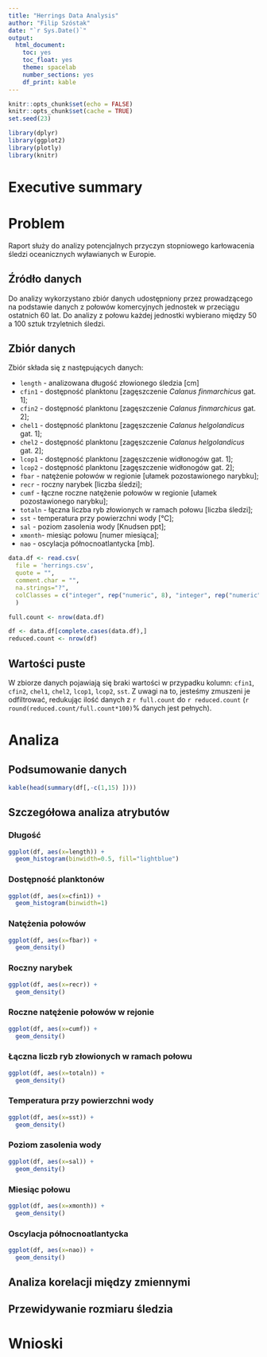 ```yaml
---
title: "Herrings Data Analysis"
author: "Filip Szóstak"
date: "`r Sys.Date()`"
output:
  html_document: 
    toc: yes
    toc_float: yes
    theme: spacelab
    number_sections: yes
    df_print: kable
---
```


```r
knitr::opts_chunk$set(echo = FALSE)
knitr::opts_chunk$set(cache = TRUE)
set.seed(23)
```

```r
library(dplyr)
library(ggplot2)
library(plotly)
library(knitr)
```

# Executive summary 

# Problem

Raport służy do analizy potencjalnych przyczyn stopniowego karłowacenia śledzi oceanicznych wyławianych w Europie.

## Źródło danych

Do analizy wykorzystano zbiór danych udostępniony przez prowadzącego na podstawie danych z połowów komercyjnych jednostek w przeciągu ostatnich 60 lat. Do analizy z połowu każdej jednostki wybierano między 50 a 100 sztuk trzyletnich śledzi. 

## Zbiór danych
 
Zbiór składa się z następujących danych:

- `length` - analizowana długość złowionego śledzia [cm]
- `cfin1` - dostępność planktonu [zagęszczenie *Calanus finmarchicus* gat. 1];
- `cfin2` - dostępność planktonu [zagęszczenie *Calanus finmarchicus* gat. 2];
- `chel1` - dostępność planktonu [zagęszczenie *Calanus helgolandicus* gat. 1];
- `chel2` - dostępność planktonu [zagęszczenie *Calanus helgolandicus* gat. 2];
- `lcop1` - dostępność planktonu [zagęszczenie widłonogów gat. 1];
- `lcop2` - dostępność planktonu [zagęszczenie widłonogów gat. 2];
- `fbar` - natężenie połowów w regionie [ułamek pozostawionego narybku];
- `recr` - roczny narybek [liczba śledzi];
- `cumf` - łączne roczne natężenie połowów w regionie [ułamek pozostawionego narybku];
- `totaln` - łączna liczba ryb złowionych w ramach połowu [liczba śledzi];
- `sst` - temperatura przy powierzchni wody [°C];
- `sal` - poziom zasolenia wody [Knudsen ppt];
- `xmonth`-  miesiąc połowu [numer miesiąca];
- `nao` - oscylacja północnoatlantycka [mb].

```r
data.df <- read.csv(
  file = 'herrings.csv', 
  quote = "", 
  comment.char = "", 
  na.strings="?",
  colClasses = c("integer", rep("numeric", 8), "integer", rep("numeric", 4), "factor", "numeric")
  )

full.count <- nrow(data.df)

df <- data.df[complete.cases(data.df),]
reduced.count <- nrow(df)  
```

## Wartości puste

W zbiorze danych pojawiają się braki wartości w przypadku kolumn: `cfin1`, `cfin2`, `chel1`, `chel2`, `lcop1`, `lcop2`, `sst`.
Z uwagi na to, jesteśmy zmuszeni je odfiltrować, redukując ilość danych z `r full.count` do `r reduced.count` (`r round(reduced.count/full.count*100)`% danych jest pełnych). 


# Analiza 

## Podsumowanie danych

```r
kable(head(summary(df[,-c(1,15) ])))
```

## Szczegółowa analiza atrybutów

### Długość

```r
ggplot(df, aes(x=length)) +
  geom_histogram(binwidth=0.5, fill="lightblue")
```

### Dostępność planktonów

```r
ggplot(df, aes(x=cfin1)) +
  geom_histogram(binwidth=1)
```

### Natężenia połowów

```r
ggplot(df, aes(x=fbar)) +
  geom_density()
```

### Roczny narybek

```r
ggplot(df, aes(x=recr)) +
  geom_density()
```

### Roczne natężenie połowów w rejonie

```r
ggplot(df, aes(x=cumf)) +
  geom_density()
```

### Łączna liczb ryb złowionych w ramach połowu

```r
ggplot(df, aes(x=totaln)) +
  geom_density()
```

### Temperatura przy powierzchni wody

```r
ggplot(df, aes(x=sst)) +
  geom_density()
```

### Poziom zasolenia wody

```r
ggplot(df, aes(x=sal)) +
  geom_density()
```

### Miesiąc połowu

```r
ggplot(df, aes(x=xmonth)) +
  geom_density()
```

### Oscylacja północnoatlantycka

```r
ggplot(df, aes(x=nao)) +
  geom_density()
```

## Analiza korelacji między zmiennymi

## Przewidywanie rozmiaru śledzia

# Wnioski

